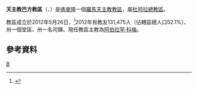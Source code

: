 {{Infobox Roman Catholic diocese
|Roman Catholic Diocese of = 天主教巴方教教區
|Latin name of diocese =Dioecesis Bafangensis
|image = 
|caption = 
|location = [[喀麥隆|喀麥隆]]
|territory =
|population = 131,475
|rite = 拉丁禮
|patron = 
|province = 杜阿拉
|established = 2012年
|cathedral = 聖母無玷聖心座堂
|副主教座堂 =
|leadership = 主教
|website =
|教宗 = 
|metropolitan = 阿伯拉罕·科梅
|ordinary = 
|coadjutor bishop =
|emeritus = 
}}

'''天主教巴方教區'''（{{lang-la|Dioecesis Bafangensis}}、{{lang-fr|Diocèse de Bafang}}）是[[喀麥隆|喀麥隆]]一個[[羅馬天主教|羅馬天主教]][[教區|教區]]，屬[[天主教杜阿拉總教區|杜阿拉總教區]]。

教區成立於2012年5月26日，<ref>{{cite journal
|journal=[[宗座公報|宗座公報]]
|publisher=梵蒂岡出版社
|date=2012年
|volume=104
|title=''Quandoquidem id''
|page=629-630
|url=http://www.vatican.va/archive/aas/documents/2012/agosto2012.pdf
|access-date=2013-07-30
|archive-date=2020-10-27
|archive-url=https://web.archive.org/web/20201027172818/http://www.vatican.va/archive/aas/documents/2012/agosto2012.pdf
|dead-url=no
}}</ref>2012年有教友131,475人（佔轄區總人口52.1%）、卅一個堂區、卅一名司鐸。現任教區主教為[[阿伯拉罕·科梅|阿伯拉罕·科梅]]。

==參考資料==
{{reflist}}

{{喀麥隆天主教教區}}
[[Category:喀麥隆天主教教區|B]]